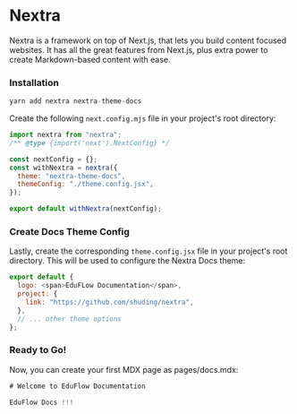 # Nextra

Nextra is a framework on top of Next.js, that lets you build content focused websites. It has all the great features from Next.js, plus extra power to create Markdown-based content with ease.

### Installation

```js copy
yarn add nextra nextra-theme-docs
```

Create the following `next.config.mjs` file in your project's root directory:

```js copy
import nextra from "nextra";
/** @type {import('next').NextConfig} */

const nextConfig = {};
const withNextra = nextra({
  theme: "nextra-theme-docs",
  themeConfig: "./theme.config.jsx",
});

export default withNextra(nextConfig);
```

### Create Docs Theme Config

Lastly, create the corresponding `theme.config.jsx` file in your project's root directory. This will be used to configure the Nextra Docs theme:

```js copy
export default {
  logo: <span>EduFLow Documentation</span>,
  project: {
    link: "https://github.com/shuding/nextra",
  },
  // ... other theme options
};
```

### Ready to Go!

Now, you can create your first MDX page as pages/docs.mdx:

```js copy
# Welcome to EduFlow Documentation

EduFlow Docs !!!
```
